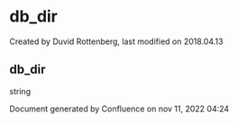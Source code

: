 
# db_dir 

 Created by  Duvid Rottenberg, last modified on 2018.04.13

## db_dir

string

Document generated by Confluence on nov 11, 2022 04:24
